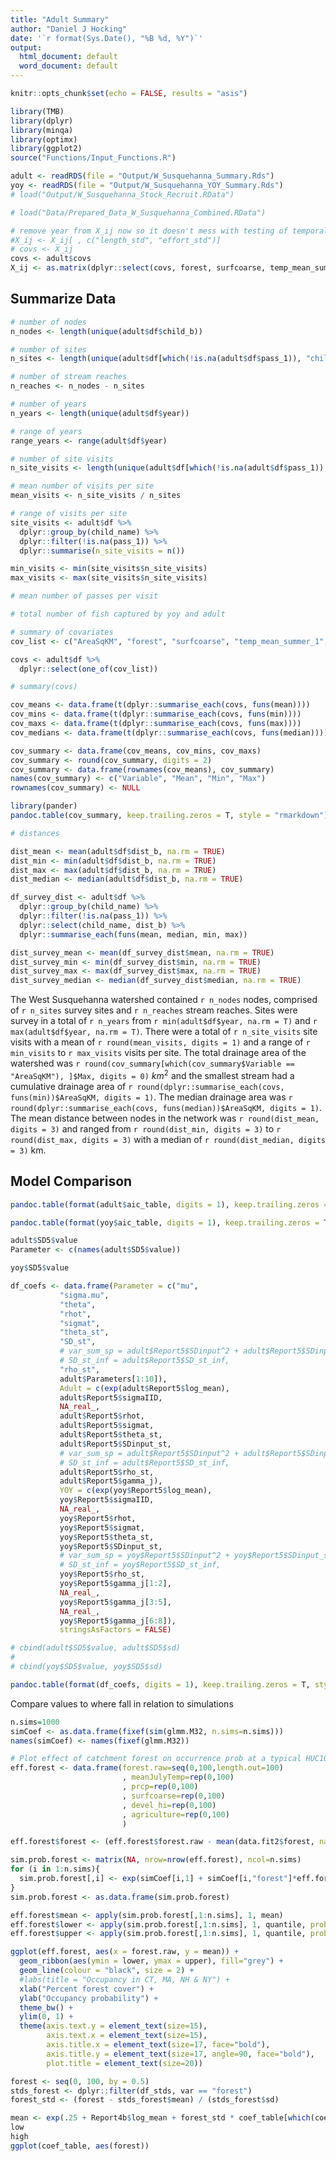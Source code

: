 ```yaml
---
title: "Adult Summary"
author: "Daniel J Hocking"
date: '`r format(Sys.Date(), "%B %d, %Y")`'
output:
  html_document: default
  word_document: default
---
```


```r
knitr::opts_chunk$set(echo = FALSE, results = "asis")
```

```r
library(TMB)
library(dplyr)
library(minqa)
library(optimx)
library(ggplot2)
source("Functions/Input_Functions.R")

adult <- readRDS(file = "Output/W_Susquehanna_Summary.Rds")
yoy <- readRDS(file = "Output/W_Susquehanna_YOY_Summary.Rds")
# load("Output/W_Susquehanna_Stock_Recruit.RData")

# load("Data/Prepared_Data_W_Susquehanna_Combined.RData")

# remove year from X_ij now so it doesn't mess with testing of temporal and temporal-spatial mdoels
#X_ij <- X_ij[ , c("length_std", "effort_std")]
# covs <- X_ij
covs <- adult$covs
X_ij <- as.matrix(dplyr::select(covs, forest, surfcoarse, temp_mean_summer_1, temp_mean_fall_1, temp_mean_winter, temp_mean_spring, prcp_mean_summer_1, prcp_mean_fall_1, prcp_mean_winter, prcp_mean_spring))
```

## Summarize Data

```r

# number of nodes
n_nodes <- length(unique(adult$df$child_b))

# number of sites
n_sites <- length(unique(adult$df[which(!is.na(adult$df$pass_1)), "child_name"]))

# number of stream reaches
n_reaches <- n_nodes - n_sites

# number of years
n_years <- length(unique(adult$df$year))

# range of years
range_years <- range(adult$df$year)

# number of site visits
n_site_visits <- length(unique(adult$df[which(!is.na(adult$df$pass_1)), "site_visit"]))

# mean number of visits per site
mean_visits <- n_site_visits / n_sites

# range of visits per site
site_visits <- adult$df %>%
  dplyr::group_by(child_name) %>%
  dplyr::filter(!is.na(pass_1)) %>%
  dplyr::summarise(n_site_visits = n())

min_visits <- min(site_visits$n_site_visits)
max_visits <- max(site_visits$n_site_visits)

# mean number of passes per visit

# total number of fish captured by yoy and adult

# summary of covariates
cov_list <- c("AreaSqKM", "forest", "surfcoarse", "temp_mean_summer_1", "temp_mean_fall_1", "temp_mean_winter", "temp_mean_spring", "prcp_mean_summer_1", "prcp_mean_fall_1", "prcp_mean_winter", "prcp_mean_spring")

covs <- adult$df %>%
  dplyr::select(one_of(cov_list))

# summary(covs)

cov_means <- data.frame(t(dplyr::summarise_each(covs, funs(mean))))
cov_mins <- data.frame(t(dplyr::summarise_each(covs, funs(min))))
cov_maxs <- data.frame(t(dplyr::summarise_each(covs, funs(max))))
cov_medians <- data.frame(t(dplyr::summarise_each(covs, funs(median))))

cov_summary <- data.frame(cov_means, cov_mins, cov_maxs)
cov_summary <- round(cov_summary, digits = 2)
cov_summary <- data.frame(rownames(cov_means), cov_summary)
names(cov_summary) <- c("Variable", "Mean", "Min", "Max")
rownames(cov_summary) <- NULL

library(pander)
pandoc.table(cov_summary, keep.trailing.zeros = T, style = "rmarkdown")

# distances

dist_mean <- mean(adult$df$dist_b, na.rm = TRUE)
dist_min <- min(adult$df$dist_b, na.rm = TRUE)
dist_max <- max(adult$df$dist_b, na.rm = TRUE)
dist_median <- median(adult$df$dist_b, na.rm = TRUE)

df_survey_dist <- adult$df %>%
  dplyr::group_by(child_name) %>%
  dplyr::filter(!is.na(pass_1)) %>%
  dplyr::select(child_name, dist_b) %>%
  dplyr::summarise_each(funs(mean, median, min, max))

dist_survey_mean <- mean(df_survey_dist$mean, na.rm = TRUE)
dist_survey_min <- min(df_survey_dist$min, na.rm = TRUE)
dist_survey_max <- max(df_survey_dist$max, na.rm = TRUE)
dist_survey_median <- median(df_survey_dist$median, na.rm = TRUE)

```

The West Susquehanna watershed contained `r n_nodes` nodes, comprised of `r n_sites` survey sites and `r n_reaches` stream reaches. Sites were survey in a total of `r n_years` from `r min(adult$df$year, na.rm = T)` and `r max(adult$df$year, na.rm = T)`. There were a total of `r n_site_visits` site visits with a mean of `r round(mean_visits, digits = 1)` and a range of `r min_visits` to `r max_visits` visits per site. The total drainage area of the watershed was `r round(cov_summary[which(cov_summary$Variable == "AreaSqKM"), ]$Max, digits = 0)` $km^2$ and the smallest stream had a cumulative drainage area of `r round(dplyr::summarise_each(covs, funs(min))$AreaSqKM, digits = 1)`. The median drainage area was `r round(dplyr::summarise_each(covs, funs(median))$AreaSqKM, digits = 1)`. The mean distance between nodes in the network was `r round(dist_mean, digits = 3)` and ranged from `r round(dist_min, digits = 3)` to `r round(dist_max, digits = 3)` with a median of `r round(dist_median, digits = 3)` km.

## Model Comparison

```r

pandoc.table(format(adult$aic_table, digits = 1), keep.trailing.zeros = T, style = "rmarkdown")

pandoc.table(format(yoy$aic_table, digits = 1), keep.trailing.zeros = T, style = "rmarkdown")
```

```r
adult$SD5$value
Parameter <- c(names(adult$SD5$value))

yoy$SD5$value

df_coefs <- data.frame(Parameter = c("mu",
           "sigma.mu",
           "theta",
           "rhot",
           "sigmat",
           "theta_st",
           "SD_st",
           # var_sum_sp = adult$Report5$SDinput^2 + adult$Report5$SDinput_st^2,
           # SD_st_inf = adult$Report5$SD_st_inf,
           "rho_st",
           adult$Parameters[1:10]),
           Adult = c(exp(adult$Report5$log_mean),
           adult$Report5$sigmaIID,
           NA_real_,
           adult$Report5$rhot,
           adult$Report5$sigmat,
           adult$Report5$theta_st,
           adult$Report5$SDinput_st,
           # var_sum_sp = adult$Report5$SDinput^2 + adult$Report5$SDinput_st^2,
           # SD_st_inf = adult$Report5$SD_st_inf,
           adult$Report5$rho_st,
           adult$Report5$gamma_j), 
           YOY = c(exp(yoy$Report5$log_mean),
           yoy$Report5$sigmaIID,
           NA_real_,
           yoy$Report5$rhot,
           yoy$Report5$sigmat,
           yoy$Report5$theta_st,
           yoy$Report5$SDinput_st,
           # var_sum_sp = yoy$Report5$SDinput^2 + yoy$Report5$SDinput_st^2,
           # SD_st_inf = yoy$Report5$SD_st_inf,
           yoy$Report5$rho_st,
           yoy$Report5$gamma_j[1:2],
           NA_real_,
           yoy$Report5$gamma_j[3:5],
           NA_real_,
           yoy$Report5$gamma_j[6:8]),
           stringsAsFactors = FALSE)

# cbind(adult$SD5$value, adult$SD5$sd)
# 
# cbind(yoy$SD5$value, yoy$SD5$sd)

pandoc.table(format(df_coefs, digits = 1), keep.trailing.zeros = T, style = "rmarkdown")

```


Compare values to where fall in relation to simulations


```r



n.sims=1000
simCoef <- as.data.frame(fixef(sim(glmm.M32, n.sims=n.sims)))
names(simCoef) <- names(fixef(glmm.M32))

# Plot effect of catchment forest on occurrence prob at a typical HUC10 basin # Gelman p. 44
eff.forest <- data.frame(forest.raw=seq(0,100,length.out=100)
                         , meanJulyTemp=rep(0,100)
                         , prcp=rep(0,100)
                         , surfcoarse=rep(0,100)
                         , devel_hi=rep(0,100)
                         , agriculture=rep(0,100)
                         )

eff.forest$forest <- (eff.forest$forest.raw - mean(data.fit2$forest, na.rm=T))/sd(data.fit2$forest, na.rm=T)

sim.prob.forest <- matrix(NA, nrow=nrow(eff.forest), ncol=n.sims)
for (i in 1:n.sims){
  sim.prob.forest[,i] <- exp(simCoef[i,1] + simCoef[i,"forest"]*eff.forest$forest) / (1 + exp(simCoef[i,1] + simCoef[i,"forest"]*eff.forest$forest))
}
sim.prob.forest <- as.data.frame(sim.prob.forest)

eff.forest$mean <- apply(sim.prob.forest[,1:n.sims], 1, mean)
eff.forest$lower <- apply(sim.prob.forest[,1:n.sims], 1, quantile, probs=c(0.025))
eff.forest$upper <- apply(sim.prob.forest[,1:n.sims], 1, quantile, probs=c(0.975))

ggplot(eff.forest, aes(x = forest.raw, y = mean)) + 
  geom_ribbon(aes(ymin = lower, ymax = upper), fill="grey") +
  geom_line(colour = "black", size = 2) +
  #labs(title = "Occupancy in CT, MA, NH & NY") +
  xlab("Percent forest cover") +
  ylab("Occupancy probability") +
  theme_bw() + 
  ylim(0, 1) +
  theme(axis.text.y = element_text(size=15),
        axis.text.x = element_text(size=15),
        axis.title.x = element_text(size=17, face="bold"),
        axis.title.y = element_text(size=17, angle=90, face="bold"),
        plot.title = element_text(size=20))

forest <- seq(0, 100, by = 0.5)
stds_forest <- dplyr::filter(df_stds, var == "forest")
forest_std <- (forest - stds_forest$mean) / (stds_forest$sd)

mean <- exp(.25 + Report4b$log_mean + forest_std * coef_table[which(coef_table$Parameter == "forest"), "Estimate"])
low
high
ggplot(coef_table, aes(forest))


```

